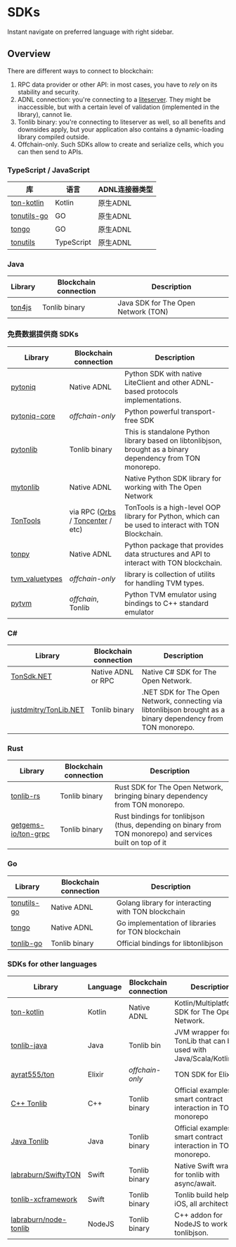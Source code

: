 # SDKs

Instant navigate on preferred language with right sidebar.

## Overview

There are different ways to connect to blockchain:

1. RPC data provider or other API: in most cases, you have to _rely_ on its stability and security.
2. ADNL connection: you're connecting to a [liteserver](/participate/run-nodes/liteserver). They might be inaccessible, but with a certain level of validation (implemented in the library), cannot lie.
3. Tonlib binary: you're connecting to liteserver as well, so all benefits and downsides apply, but your application also contains a dynamic-loading library compiled outside.
4. Offchain-only. Such SDKs allow to create and serialize cells, which you can then send to APIs.

### TypeScript / JavaScript

| 库                                                         | 语言         | ADNL连接器类型 |
| --------------------------------------------------------- | ---------- | --------- |
| [ton-kotlin](https://github.com/ton-community/ton-kotlin) | Kotlin     | 原生ADNL    |
| [tonutils-go](https://github.com/xssnick/tonutils-go)     | GO         | 原生ADNL    |
| [tongo](https://github.com/tonkeeper/tongo)               | GO         | 原生ADNL    |
| [tonutils](https://github.com/thekiba/tonutils)           | TypeScript | 原生ADNL    |

### Java

| Library                                     | Blockchain connection | Description                                            |
| ------------------------------------------- | --------------------- | ------------------------------------------------------ |
| [ton4js](https://github.com/neodix42/ton4j) | Tonlib binary         | Java SDK for The Open Network (TON) |

### 免费数据提供商 SDKs

<!-- tonsdk dropped due to invalid cells serialization -->

| Library                                                       | Blockchain connection                                                                                                    | Description                                                                                                 |
| ------------------------------------------------------------- | ------------------------------------------------------------------------------------------------------------------------ | ----------------------------------------------------------------------------------------------------------- |
| [pytoniq](https://github.com/yungwine/pytoniq)                | Native ADNL                                                                                                              | Python SDK with native LiteClient and other ADNL-based protocols implementations.                           |
| [pytoniq-core](https://github.com/yungwine/pytoniq-core)      | _offchain-only_                                                                                                          | Python powerful transport-free SDK                                                                          |
| [pytonlib](https://github.com/toncenter/pytonlib)             | Tonlib binary                                                                                                            | This is standalone Python library based on libtonlibjson, brought as a binary dependency from TON monorepo. |
| [mytonlib](https://github.com/igroman787/mytonlib)            | Native ADNL                                                                                                              | Native Python SDK library for working with The Open Network                                                 |
| [TonTools](https://github.com/yungwine/TonTools)              | via RPC ([Orbs](https://www.orbs.com/ton-access/) / [Toncenter](https://toncenter.com/api/v2/) / etc) | TonTools is a high-level OOP library for Python, which can be used to interact with TON Blockchain.         |
| [tonpy](https://github.com/disintar/tonpy)                    | Native ADNL                                                                                                              | Python package that provides data structures and API to interact with TON blockchain.                       |
| [tvm_valuetypes](https://github.com/toncenter/tvm_valuetypes) | _offchain-only_                                                                                                          | library is collection of utilits for handling TVM types.                                                    |
| [pytvm](https://github.com/yungwine/pytvm)                    | _offchain_, Tonlib                                                                                                       | Python TVM emulator using bindings to C++ standard emulator                                                 |

### C#

| Library                                                           | Blockchain connection | Description                                                                                                   |
| ----------------------------------------------------------------- | --------------------- | ------------------------------------------------------------------------------------------------------------- |
| [TonSdk.NET](https://github.com/continuation-team/TonSdk.NET)     | Native ADNL or RPC    | Native C# SDK for The Open Network.                                                                           |
| [justdmitry/TonLib.NET](https://github.com/justdmitry/TonLib.NET) | Tonlib binary         | .NET SDK for The Open Network, connecting via libtonlibjson brought as a binary dependency from TON monorepo. |

### Rust

| Library                                                       | Blockchain connection | Description                                                                                                                   |
| ------------------------------------------------------------- | --------------------- | ----------------------------------------------------------------------------------------------------------------------------- |
| [tonlib-rs](https://github.com/ston-fi/tonlib-rs)             | Tonlib binary         | Rust SDK for The Open Network, bringing binary dependency from TON monorepo.                                                  |
| [getgems-io/ton-grpc](https://github.com/getgems-io/ton-grpc) | Tonlib binary         | Rust bindings for tonlibjson (thus, depending on binary from TON monorepo) and services built on top of it |

### Go

| Library                                                  | Blockchain connection | Description                                        |
| -------------------------------------------------------- | --------------------- | -------------------------------------------------- |
| [tonutils-go](https://github.com/xssnick/tonutils-go)    | Native ADNL           | Golang library for interacting with TON blockchain |
| [tongo](https://github.com/tonkeeper/tongo)              | Native ADNL           | Go implementation of libraries for TON blockchain  |
| [tonlib-go](https://github.com/ton-blockchain/tonlib-go) | Tonlib binary         | Official bindings for libtonlibjson                |

### SDKs for other languages

| Library                                                                     | Language | Blockchain connection | Description                                                         |   |
| --------------------------------------------------------------------------- | -------- | --------------------- | ------------------------------------------------------------------- | - |
| [ton-kotlin](https://github.com/ton-community/ton-kotlin)                   | Kotlin   | Native ADNL           | Kotlin/Multiplatform SDK for The Open Network.                      |   |
| [tonlib-java](https://github.com/ton-blockchain/tonlib-java)                | Java     | Tonlib bin	           | JVM wrapper for TonLib that can be used with Java/Scala/Kotlin/etc. |   |
| [ayrat555/ton](https://github.com/ayrat555/ton)                             | Elixir   | _offchain-only_       | TON SDK for Elixir.                                                 |   |
| [C++ Tonlib](https://github.com/ton-blockchain/ton/tree/master/example/cpp) | C++      | Tonlib binary         | Official examples on smart contract interaction in TON monorepo     | . |
| [Java Tonlib](https://github.com/ton-blockchain/tonlib-java)                | Java     | Tonlib binary         | Official examples on smart contract interaction in TON monorepo.    |   |
| [labraburn/SwiftyTON](https://github.com/labraburn/SwiftyTON)               | Swift    | Tonlib binary         | Native Swift wrapper for tonlib with async/await.                   |   |
| [tonlib-xcframework](https://github.com/labraburn/tonlib-xcframework)       | Swift    | Tonlib binary         | Tonlib build helper for iOS, all architectures.                     |   |
| [labraburn/node-tonlib](https://github.com/labraburn/node-tonlib)           | NodeJS   | Tonlib binary         | C++ addon for NodeJS to work with tonlibjson.                       |   |
